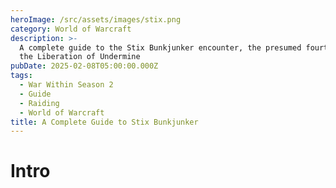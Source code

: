 ```yaml
---
heroImage: /src/assets/images/stix.png
category: World of Warcraft
description: >-
  A complete guide to the Stix Bunkjunker encounter, the presumed fourth boss of
  the Liberation of Undermine
pubDate: 2025-02-08T05:00:00.000Z
tags:
  - War Within Season 2
  - Guide
  - Raiding
  - World of Warcraft
title: A Complete Guide to Stix Bunkjunker
---
```

# Intro

<script src="https://wow.zamimg.com/widgets/power.js" async />
This encounter is almost the prototypical Hectic Add Cleave fight, and is largely about controlling both the room and the adds. The boss itself does not particularly matter, and while boss damage is still needed to kill the boss, keeping ahead on the various enemies in this encounter is far more important.  

The main theme of this boss revolves around a Katamari-style garbage ball mechanic, where you roll over small piles of trash or adds and then roll over bigger piles of trash or bigger adds before finally either rolling into the boss or soaking up a raid wiping bomb.

# Full List of Boss Abilities for Reference

*All links sourced from Wowhead through their generous API*

* <a href="https://www.wowhead.com/ptr-2/spell=464399/electromagnetic-sorting" class="wowhead">Electromagnetic Sorting</a>
* <a href="https://www.wowhead.com/ptr-2/spell=461536/rolling-rubbish" class="wowhead">Rolling Rubbish</a>
* <a href="https://www.wowhead.com/ptr-2/spell=465741/garbage-dump" class="wowhead">Garbage Dump</a>
* <a href="https://www.wowhead.com/ptr-2/spell=1217685/messed-up" class="wowhead">Messed Up</a>
* <a href="https://www.wowhead.com/ptr-2/spell=465611/rolled" class="wowhead">Rolled!</a>
* <a href="https://www.wowhead.com/ptr-2/spell=464854/garbage-pile" class="wowhead">Garbage Pile</a>
* <a href="https://www.wowhead.com/ptr-2/spell=464865/discarded-doomsplosive" class="wowhead">Discarded Doomsplosive</a>
* <a href="https://www.wowhead.com/ptr-2/npc=231531/territorial-bombshell" class="wowhead">Territorial Bombshell</a>
* <a href="https://www.wowhead.com/ptr-2/spell=1217975/doomsploded" class="wowhead">Doomsploded</a>
* <a href="https://www.wowhead.com/ptr-2/spell=465747/muffled-doomsplosion" class="wowhead">Muffled Doomsplosion</a>
* <a href="https://www.wowhead.com/ptr-2/spell=473066/territorial" class="wowhead">Territorial</a>
* <a href="https://www.wowhead.com/ptr-2/spell=473115/short-fuse" class="wowhead">Short Fuse</a>
* <a href="https://www.wowhead.com/ptr-2/spell=1218706/prototype-powercoil" class="wowhead">Prototype Powercoil</a>
* <a href="https://www.wowhead.com/ptr-2/spell=1218708/hypercharged" class="wowhead">Hypercharged</a>
* <a href="https://www.wowhead.com/ptr-2/spell=1219384/scrap-rockets" class="wowhead">Scrap Rockets</a>
* <a href="https://www.wowhead.com/ptr-2/spell=466742/dumpster-dive" class="wowhead">Dumpster Dive</a>
* <a href="https://www.wowhead.com/ptr-2/spell=1220752/the-recycler" class="wowhead">Recycler</a>
* <a href="https://www.wowhead.com/ptr-2/spell=466748/infected-bite" class="wowhead">Infected Bite</a>
* <a href="https://www.wowhead.com/ptr-2/spell=464149/incinerator" class="wowhead">Incinerator</a>
* <a href="https://www.wowhead.com/ptr-2/spell=472893/incineration" class="wowhead">Incineration</a>
* <a href="https://www.wowhead.com/ptr-2/spell=464248/hot-garbage" class="wowhead">Hot Garbage</a>
* <a href="https://www.wowhead.com/ptr-2/spell=1218343/toxic-fumes" class="wowhead">Toxic Fumes</a>
* <a href="https://www.wowhead.com/ptr-2/spell=464112/demolish" class="wowhead">Demolish</a>
* <a href="https://www.wowhead.com/ptr-2/spell=1217954/meltdown" class="wowhead">Meltdown</a>
* <a href="https://www.wowhead.com/ptr-2/spell=467117/overdrive" class="wowhead">Overdrive</a>
* <a href="https://www.wowhead.com/ptr-2/spell=467149/overcharged-bolt" class="wowhead">Overcharged Bolt</a>
* <a href="https://www.wowhead.com/ptr-2/spell=467135/trash-compactor" class="wowhead">Trash Compactor</a>
* <a href="https://www.wowhead.com/ptr-2/spell=473227/maximum-output" class="wowhead">Maximum Output</a>

# Important Abilities

(Somehow didn't record any of my testing on this one. Clips provided by <a href="https://www.youtube.com/@magicWL">MagicWL</a> on YouTube)

* **Rolling Rubbish** - Stix will select up to four players, with 1 always being the current tank, to become balls of garbage (yes, your raid members are now objectively trash).  You will have a meter that fills up with each pile of garbage or add you run over.  You may *only* run over small piles of garbage/hyenas at first, and once you have filled up your meter halfway you may then begin collecting larger piles of garbage/scrapmasters.  Running into the boss with a **Rolling Rubbish** ball will also deal up to 1.5% of its health, based on the ball's size.
* <img src="https://cdn.shawnzhome.com/shawnzhome/videos/LoU/converted-stix/rollingrubbish.webp"/>
* **Discarded Doomsplosive** - Large bombs spawned with each wave of garbage. These have a timer over them indicating how long until they blow, and when they do finally explode they wipe the raid in spectacular fashion.  The only way to prevent their explosion is to run over them with a fully charged garbage ball.
* <img src="https://cdn.shawnzhome.com/shawnzhome/videos/LoU/converted-stix/doomsplosive.webp"/>
* **Electromagnetic Sorting** - Upon reaching 100 energy, Stix will do raid damage over 5 seconds, also spawning in various trash and adds
* <img src="https://cdn.shawnzhome.com/shawnzhome/videos/LoU/converted-stix/electromagneticsorting.webp"/>
* **Overdrive** - Stix reduces all damage taken by 99%, flying overhead and raining down a barrage of swirlies. He will then land, dealing lethal damage to anything in a large radius and empowering himself, summoning 1 additional **Doomsplosive** and increasing his attack speed by 25% for the rest of the encounter.
* <img src="https://cdn.shawnzhome.com/shawnzhome/videos/LoU/converted-stix/overdrive.webp"/>
* **Incinerator** - Stix will mark several players with fire, afflicting them with a light DoT. If these players touch anyone else, it will spread the debuff to them. If these players touch piles of garbage, they will ignite it, making it unable to be picked up by **Rolling Rubbish** as well as emitting **Toxic Fumes** for the rest of the encounter, increasing overall raid damage taken.
* <img src="https://cdn.shawnzhome.com/shawnzhome/videos/LoU/converted-stix/incinerator.webp"/>
* **Scrapmasters** - These adds are summoned during each **Electromagnetic Sorting**, and hop around with **Dumpster Dive**, leaping to a random player and dealing high damage to anything they hit. They will also cast **Scrap Rockets**, an interruptible channel that deals very high damage.
* **Dumpster Dive** <img src="https://cdn.shawnzhome.com/shawnzhome/videos/LoU/converted-stix/dumpsterdive.webp"/>
* **Scrap Rockets** <img src="https://cdn.shawnzhome.com/shawnzhome/videos/LoU/converted-stix/scraprocket.webp"/>
* **Territorial Bombshell** - With each wave of trash, 3 **Bombshells** will spawn on various piles.  These are immune to CC until brought below 75% HP.  You have 30 seconds to kill each one, before they detonate, exploding and applying **Short Fuse** to the raid, a high damage DoT.  Running over these with **Rolling Rubbish** will destroy them instantly, but also trigger **Short Fuse**.
* <img src="https://cdn.shawnzhome.com/shawnzhome/videos/LoU/converted-stix/bombshell.webp"/>
# Strategy (Normal and Heroic)

* The fight revolves around keeping the adds under control while making sure to also prevent every single **Doomsplosive** from detonating.  As the **Rolling Rubbish** mechanic is entirely random besides picking 1 tank every time, you cannot strictly assign players to pick up the **Doomsplosive**, so everyone must have an idea of how the mechanic works and what to do.
* Players who have already filled up their meter beyond the halfway point should *only* pick up **Scrapmasters**/medium sized piles of trash.  You want each garbage ball to be able to hit full, and larger balls wasting piles they no longer solely benefit from is detrimental to this goal.
* The raid group should be loosely spread around where the boss is, following it as the fight evolves.  Care should be taken not to light piles of trash as well, and pre-spreading/movement should be done ahead of **Incinerator** casts.  
* It is quite difficult for tanks to pick up aggro on all the adds during this encounter as they are incredibly spread upon spawn. If one picks up aggro, they should do their best to get close to the AoE stack under the boss, but still prioritize being spread if an **Incinerator** cast is coming soon.
* Trash piles that are aflame cannot be picked up, but also cannot be really set further aflame, so these are somewhat of a safe zone for players with **Incinerator**, in the worst case.
* Tanks should focus their garbage balls on adds primarily, as being picked up by the **Rolling Rubbish** makes the adds take 100% increased damage. Early on in the fight, the tank ball should be used to group up all the adds and crash into the boss, making them easily killed.
* On Heroic, special care should be taken to avoid running into the **Bombshells** with the **Rolling Rubbish**, as this can prove disastrous, and even in the best case will put healers behind on healing.
* The later waves of **Doomsplosives** will require every single **Rolling Rubbish** player to fill its meter and collect a bomb, so it is vital that the above rules are followed.
* On Normal, it is not as important, but on Heroic players should make sure to kick every single cast of the **Scrap Rockets**, as this can easily kill someone in between everything else happening.
* **For Tanks**, this is another tank combo.  He will cast **Meltdown->Overdrive->Meltdown**, so you will want to taunt **after** the **Overdrive** to ensure that you only take the **Meltdown**, if you are the tank not currently tanking.  The tank who was tanking first (and thus took **Meltdown** into **Overdrive**), will need to pop something as they will be actively taking damage as the **Overdrive** hits.

# Mythic Changes

The Mythic changes to the encounter do not largely change how it is approached, but make it much more unforgiving and drastically increases the importance of proper trash control.

* **Prototype Powercoils** now spawn, which are large towers that focus on a random player and electrocute them, giving them a stacking debuff that increases their damage taken by this tower.
* **Scrapmasters** now have an additional ability called **The Recycler**, which is a 10 second cast that deals lethal damage to its target.
* With each **Overdrive**, Stix will summon an additional **Scrapmaster** with each new wave of garbage.

# Mythic Strategy

* Again, the strategy isn't really changed much from Heroic.  You will still focus on picking up garbage piles, still run over **Doomsplosives**, still position largely the same.
* The **Powercoils** don't require any particularly wild gameplay or focus. If you are taking high stacks from one, simply move away from it and it will begin damaging someone else.  Healers just need to pay special attention to these players if they have stacks going into an **Electromagnetic Sorting**, or if they have **Incinerator** and this mechanic.
* The **Scrapmasters** are now the crux of this encounter, arguably.  As they are immune to CC, the only way to stop **The Recycler** is for a player with a medium-sized garbage ball to run over them. This means that this becomes the 2nd most important thing in the encounter to handle or you will simply slowly bleed players over time.  

# Notes on Healing

The healing requirement of this fight isn't particularly high, as most of it is random bits of chip damage from adds, **Incinerator** DoTs, and the slowly accumulating **Toxic Fumes**. The **Electromagnetic Sorting** is a predictable amount of damage and not particularly intense given that. 

In pugs and in early prog you will likely find that many players outrange you frequently, which I don't have a particularly great solution to, but just be aware of this and do your best.

# Notes on Tanking

As I mentioned in the <a href="#strategy-normal-and-heroic">Strategy</a> section, there is a tank combo you must pay close attention to in order not to get one-tapped by the boss, ala Rashok or Sikran.  It's not too complicated, thankfully, it is basically just taunt after **Overdrive** if you're not currently tanking, and you should make certain to pop something *for* the **Overdrive** if you are tanking.

Besides that, it's a gigantic pain in the tuchus to gather all the adds on this fight, and if you're not currently tanking you should do your best to collect them all.  When you get selected to be the ball, you should focus primarily on picking up adds with yours and then rolling into the boss unless you are needed for stopping the **Doomsplosives**.  

On Heroic, make sure you move the boss over to **Territorial Bombshells** while they're stationary for more efficient damage overall. Otherwise, try to keep melee decently far away from trash piles so that they don't inadvertently light them on fire.

# Defensive Usage

Defensives are best used during **Electromagnetic Sorting** or if you get the **Incinerator** debuff and aren't topped.  If you don't have a kick and you're selected by a **Scrapmaster** for their cast, you may also want to defensive that so you're not murdered in short order.  As long as you stay in range of healers, however, you should be mostly fine.

# Movement Cooldowns

Movement is best used when shifting positions around the arena.  You generally do not want to have the boss tanked near any large clumps of trash piles, and on Heroic and higher you want to move the boss to **Bombshells** to cleave them down.  Thus, movement such as Roars or Windrush are quite helpful in those scenarios.  

You may also choose to use movement during Overdrive to aid in dodging swirlies to minimize needless deaths to that mechanic.

# Damage Profile Best Suited for this Encounter

Generally speaking, boss damage is not particularly important for this fight at the moment.  The greatest threat is being overwhelmed by the various adds of the encounter, so bringing in cleave and classes that can aid in grouping the adds for cleave are best.  Boomkins are in general quite good here, but are a little scary to play as they quite easily grab aggro on just about everything.  Priority cleave is also quite good, such as that what a Devastation Evoker or Spriest can provide.  Destro is also quite good for eliminating the more crucial adds.  Frost is good for quickly attacking priority targets as well, but Fire and Ele can do very good boss damage while destroying everything around it.

A mix of these is best, with a few specs like Fire and Ele covering all the boss damage you'll realistically need.

# Raid plan, Useful Weakauras, and Macros

* NYI-WIP

